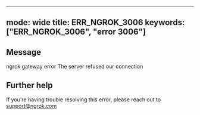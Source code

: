
---
mode: wide
title: ERR_NGROK_3006
keywords: ["ERR_NGROK_3006", "error 3006"]
---

## Message
ngrok gateway error
The server refused our connection




## Further help
If you're having trouble resolving this error, please reach out to [support@ngrok.com](mailto:support@ngrok.com?subject=Help%20with%20ERR_NGROK_3006)

